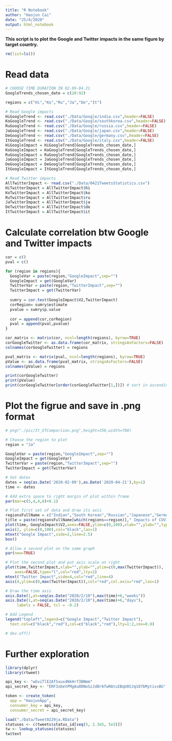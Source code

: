---
title: "R Notebook"
author: "Haojun Cai"
date: "25/4/2020"
output: html_notebook
---

**This script is to plot the Google and Twitter impacts in the same figure by target country.**

```{r}
rm(list=ls())
```


# Read data

```{r}
# CHOOSE TIME DURATION IN 02.09-04.21
GoogleTrends_chosen_date = c(20:92) 

regions = c("Hi","Ko","Ru","Ja","De","It")

# Read Google impacts
HiGoogleTrend <- read.csv("./Data/Google/india.csv",header=FALSE)
KoGoogleTrend <- read.csv("./Data/Google/southkorea.csv",header=FALSE)
RuGoogleTrend <- read.csv("./Data/Google/russia.csv",header=FALSE)
JaGoogleTrend <- read.csv("./Data/Google/japan.csv",header=FALSE)
DeGoogleTrend <- read.csv("./Data/Google/germany.csv",header=FALSE)
ItGoogleTrend <- read.csv("./Data/Google/italy.csv",header=FALSE)
HiGoogleImpact = HiGoogleTrend[GoogleTrends_chosen_date,]
KoGoogleImpact = KoGoogleTrend[GoogleTrends_chosen_date,]
RuGoogleImpact = RuGoogleTrend[GoogleTrends_chosen_date,]
JaGoogleImpact = JaGoogleTrend[GoogleTrends_chosen_date,]
DeGoogleImpact = DeGoogleTrend[GoogleTrends_chosen_date,]
ItGoogleImpact = ItGoogleTrend[GoogleTrends_chosen_date,]

# Read Twitter impacts
AllTwitterImpact <- read.csv("./Data/0421TweetsStatistics.csv")
HiTwitterImpact = AllTwitterImpact$hi
KoTwitterImpact = AllTwitterImpact$ko
RuTwitterImpact = AllTwitterImpact$ru
JaTwitterImpact = AllTwitterImpact$ja
DeTwitterImpact = AllTwitterImpact$de
ItTwitterImpact = AllTwitterImpact$it
```


# Calculate correlation btw Google and Twitter impacts

```{r}
cor = c()
pval = c()

for (region in regions){
  GoogleVar = paste(region,"GoogleImpact",sep="")
  GoogleImpact = get(GoogleVar)
  TwitterVar = paste(region,"TwitterImpact",sep="")
  TwitterImpact = get(TwitterVar)
  
  sumry = cor.test(GoogleImpact$V2,TwitterImpact)
  corRegion= sumry$estimate
  pvalue = sumry$p.value
  
  cor = append(cor,corRegion)
  pval = append(pval,pvalue)
}

cor_matrix <- matrix(cor, ncol=length(regions), byrow=TRUE)
corGoogleTwitter <- as.data.frame(cor_matrix, stringsAsFactors=FALSE)
colnames(corGoogleTwitter) = regions

pval_matrix <- matrix(pval, ncol=length(regions), byrow=TRUE)
pValue <- as.data.frame(pval_matrix, stringsAsFactors=FALSE)
colnames(pValue) = regions

print(corGoogleTwitter)
print(pValue)
print(corGoogleTwitter[order(corGoogleTwitter[1,])]) # sort in ascending order
```


# Plot the figrue and save in .png format

```{r}
# png("./pic/It_GTComparison.png",height=350,width=700)

# Choose the region to plot
region = "Ja"

GoogleVar = paste(region,"GoogleImpact",sep="")
GoogleImpact = get(GoogleVar)
TwitterVar = paste(region,"TwitterImpact",sep="")
TwitterImpact = get(TwitterVar)

# Set dates
dates = seq(as.Date('2020-02-09'),as.Date('2020-04-21'),by=1) 
time <- dates

# Add extra space to right margin of plot within frame
par(mar=c(5,4,4,6)+0.1)

# Plot first set of data and draw its axis
regionsFullName = c("Indian","South Korean","Russian","Japanese","German","Italian")
title = paste(regionsFullName[which(regions==region)]," Impacts of COVID-19 on Google and Twitter",sep="")
plot(time, GoogleImpact$V2,axes=FALSE,ylim=c(0,100),xlab="",ylab="",type="l",col="black",main=title)
axis(2, ylim=c(0,100),col="black",las=1)
mtext("Google Impact",side=2,line=2.5)
box()

# Allow a second plot on the same graph
par(new=TRUE)

# Plot the second plot and put axis scale on right
plot(time,TwitterImpact,xlab="",ylab="",ylim=c(0,max(TwitterImpact)), 
    axes=FALSE,type="l",col="red",lty=2)
mtext("Twitter Impact",side=4,col="red",line=4) 
axis(4,ylim=c(0,max(TwitterImpact)),col="red",col.axis="red",las=1)

# Draw the time axis
axis.Date(1,at=seq(as.Date("2020/2/10"),max(time)+6,"weeks"))
axis.Date(1,at=seq(as.Date("2020/2/10"),max(time)+6,"days"),
     labels = FALSE, tcl = -0.2)

# Add Legend
legend("topleft",legend=c("Google Impact","Twitter Impact"),
  text.col=c("black","red"),col=c("black","red"),lty=1:2,cex=0.8)

# dev.off()
```


# Further exploration

```{r}
library(dplyr)
library(rtweet)
```


```{r}
api_key <- "wGviTlE2AfSxux4NkHrf3BNmm"
api_secret_key <- "ERF3xbetPMgAu0DNoSzJdBr6fwRAtuIBqU8SJq107bMytivsBG"

token <- create_token(
  app = "HaojunApp",
  consumer_key = api_key,
  consumer_secret = api_secret_key)
```


```{r}
load("./Data/Tweet0229ja.RData")
statuses <- c(tweets$status_id[seq(5, 2.3e5, 5e3)])
tw <- lookup_statuses(statuses)
tw$text
```



